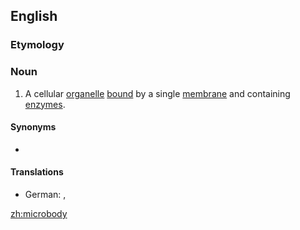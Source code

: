 ==English==
{{wikipedia}}

===Etymology===
{{prefix|en|micro|body}}

===Noun===
{{en-noun|microbodies}}

# {{lb|en|cytology}} A cellular [[organelle]] [[bound]] by a single [[membrane]] and containing [[enzyme]]s.

====Synonyms====
* {{l|en|peroxisome}}

====Translations====
{{trans-top|cellular organelle}}
* German: {{t|de|Microbody|m}}, {{t|de|Peroxisom|n}}
{{trans-mid}}
{{trans-bottom}}

[[zh:microbody]]
